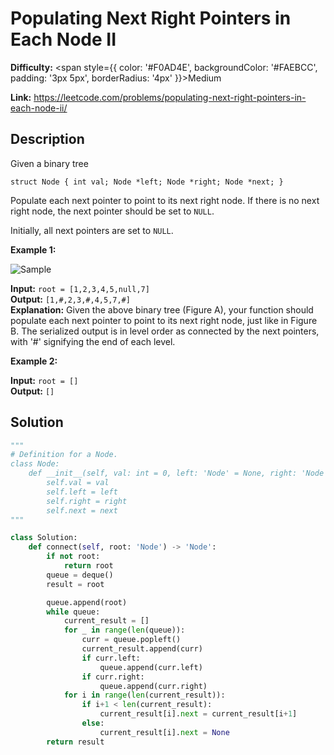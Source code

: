 # Populating Next Right Pointers in Each Node II

**Difficulty:** <span style={{ color: '#F0AD4E', backgroundColor: '#FAEBCC', padding: '3px 5px', borderRadius: '4px' }}>Medium</span>


**Link:** https://leetcode.com/problems/populating-next-right-pointers-in-each-node-ii/

## Description 

Given a binary tree

`struct Node {
  int val;
  Node *left;
  Node *right;
  Node *next;
}`

Populate each next pointer to point to its next right node. If there is no next right node, the next pointer should be set to `NULL`.

Initially, all next pointers are set to `NULL`.

**Example 1:**

<img src="https://assets.leetcode.com/uploads/2019/02/15/117_sample.png" alt="Sample" />


**Input:** `root = [1,2,3,4,5,null,7]`  
**Output:** `[1,#,2,3,#,4,5,7,#]`  
**Explanation:** Given the above binary tree (Figure A), your function should populate each next pointer to point to its next right node, just like in Figure B. The serialized output is in level order as connected by the next pointers, with '#' signifying the end of each level.

**Example 2:**

**Input:** `root = []`  
**Output:** `[]`  

## Solution


```python
"""
# Definition for a Node.
class Node:
    def __init__(self, val: int = 0, left: 'Node' = None, right: 'Node' = None, next: 'Node' = None):
        self.val = val
        self.left = left
        self.right = right
        self.next = next
"""

class Solution:
    def connect(self, root: 'Node') -> 'Node':
        if not root:
            return root
        queue = deque()
        result = root

        queue.append(root)
        while queue:
            current_result = []
            for _ in range(len(queue)):
                curr = queue.popleft()
                current_result.append(curr)
                if curr.left:
                    queue.append(curr.left)
                if curr.right:
                    queue.append(curr.right)
            for i in range(len(current_result)):
                if i+1 < len(current_result):
                    current_result[i].next = current_result[i+1]
                else:
                    current_result[i].next = None
        return result
```



